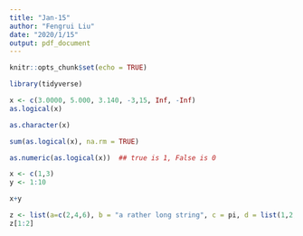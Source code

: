 ```yaml
---
title: "Jan-15"
author: "Fengrui Liu"
date: "2020/1/15"
output: pdf_document
---
```


```r
knitr::opts_chunk$set(echo = TRUE)
```

```r
library(tidyverse)
```



```r
x <- c(3.0000, 5.000, 3.140, -3,15, Inf, -Inf)
as.logical(x)
```

```r
as.character(x)
```

```r
sum(as.logical(x), na.rm = TRUE)
```

```r
as.numeric(as.logical(x))  ## true is 1, False is 0
```

```r
x <- c(1,3)
y <- 1:10

x+y
```

```r
z <- list(a=c(2,4,6), b = "a rather long string", c = pi, d = list(1,2,3)) 
z[1:2]
```




